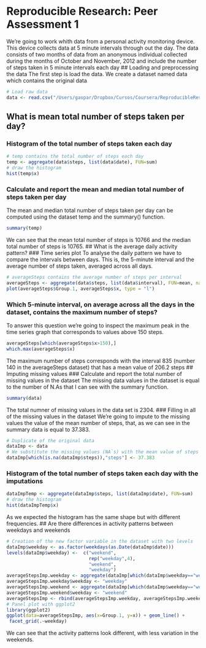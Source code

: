 # Reproducible Research: Peer Assessment 1
We're going to work whith data from a personal activity monitoring device. This device collects data at 5 minute intervals through out the day. The data consists of two months of data from an anonymous individual collected during the months of October and November, 2012 and include the number of steps taken in 5 minute intervals each day
## Loading and preprocessing the data
The first step is load the data. We create a dataset named data which contains the original data
```r
# Load raw data
data <- read.csv("/Users/gaspar/Dropbox/Cursos/Coursera/ReproducibleResearch/Assessment1/RepData_PeerAssessment1/activity.csv", header=TRUE, fill=TRUE, na.strings="NA")
```
## What is mean total number of steps taken per day?
### Histogram of the total number of steps taken each day
```r
# temp contains the total number of steps each day
temp <- aggregate(data$steps, list(data$date), FUN=sum)
# draw the histogram
hist(temp$x)
```
### Calculate and report the mean and median total number of steps taken per day
The mean and median total number of steps taken per day can be computed using the dataset temp and the summary() function.
```r
summary(temp)
```
We can see that the mean total number of steps is 10766 and the median total number of steps is 10765.
## What is the average daily activity pattern?
### Time series plot
To analyse the daily pattern we have to compare the intervals between days. This is, the 5-minute interval and the average number of steps taken, averaged across all days.
```r
# averageSteps contains the average number of steps per interval
averageSteps <- aggregate(data$steps, list(data$interval), FUN=mean, na.rm=TRUE)
plot(averageSteps$Group.1, averageSteps$x, type = "l")
```
### Which 5-minute interval, on average across all the days in the dataset, contains the maximum number of steps?
To answer this question we're going to inspect the maximum peak in the time series graph that corresponds to values above 150 steps.
```r
averageSteps[which(averageSteps$x>150),]
which.max(averageSteps$x)
```
The maximum number of steps corresponds with the interval 835 (number 140 in the averageSteps dataset) that has a mean value of 206.2 steps
## Imputing missing values
### Calculate and report the total number of missing values in the dataset
The missing data values in the dataset is equal to the number of N.As that I can see with the summary function.
```r
summary(data)
```
The total numner of missing values in the data set is 2304.
### Filling in all of the missing values in the dataset
We're going to impute to the missing values the value of the mean number of steps, that, as we can see in the summary data is equal to 37.383.
```r
# Duplicate of the original data
dataImp <- data
# We substitute the missing values (NA`s) with the mean value of steps
dataImp[which(is.na(dataImp$steps)),"steps"] <- 37.383
```
### Histogram of the total number of steps taken each day with the imputations
```r
dataImpTemp <- aggregate(dataImp$steps, list(dataImp$date), FUN=sum)
# draw the histogram
hist(dataImpTemp$x)
```
As we expected the histogram has the same shape but with different frequencies.
## Are there differences in activity patterns between weekdays and weekends
```r
# Creation of the new factor variable in the dataset with two levels
dataImp$weekday <- as.factor(weekdays(as.Date(dataImp$date)))
levels(dataImp$weekday) <-  c("weekend",
                              rep("weekday",4),
                              "weekend",
                              "weekday")
averageStepsImp.weekday <- aggregate(dataImp[which(dataImp$weekday=="weekday"),]$steps, list(dataImp[which(dataImp$weekday=="weekday"),]$interval), FUN=mean, na.rm=TRUE)
averageStepsImp.weekday$weekday <- "weekday"
averageStepsImp.weekend <- aggregate(dataImp[which(dataImp$weekday=="weekend"),]$steps, list(dataImp[which(dataImp$weekday=="weekend"),]$interval), FUN=mean, na.rm=TRUE)
averageStepsImp.weekend$weekday <- "weekend"
averageStepsImp <- rbind(averageStepsImp.weekday, averageStepsImp.weekend)
# Panel plot with ggplot2
library(ggplot2)
ggplot(data=averageStepsImp, aes(x=Group.1, y=x)) + geom_line() +
 facet_grid(.~weekday)
```
We can see that the activity patterns look different, with less variation in the weekends.
